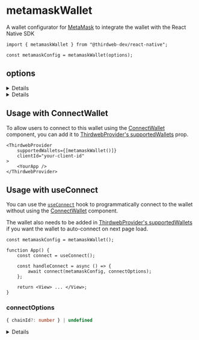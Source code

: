 
<WalletsBreadcrumb name="MetaMask" slug="metamask" />

# metamaskWallet

A wallet configurator for [MetaMask](/wallet/metamask) to integrate the wallet with the React Native SDK

```tsx
import { metamaskWallet } from "@thirdweb-dev/react-native";

const metamaskConfig = metamaskWallet(options);
```

<CustomizeWalletConfigurator
	config="metamaskConfig"
	configurator="metamaskWallet"
	connectUI="MetamaskConnectUI"
	selectUI="MetamaskSelectUI"
/>

## options

<Details summary="projectId" tags={['Recommended']}>

This `projectId` can be obtained at [cloud.walletconnect.com](https://cloud.walletconnect.com/). It is highly recommended to use your own project id and only use the default one for testing purposes.

```ts
metamaskWallet({
	projectId: "your-wallet-connect-project-id",
});
```

</Details>

<Details summary="recommended" tags={['Optional']} >

Show this wallet as "recommended" in the [ConnectWallet Modal](/react-native/connecting-wallets#connect-wallet).

```ts
metamaskWallet({
	recommended: true,
});
```

</Details>

## Usage with ConnectWallet

To allow users to connect to this wallet using the [ConnectWallet](/react-native/connecting-wallets#connect-wallet) component, you can add it to [ThirdwebProvider's supportedWallets](/react-native/connecting-wallets#supported-wallets) prop.

```tsx
<ThirdwebProvider
	supportedWallets={[metamaskWallet()]}
	clientId="your-client-id"
>
	<YourApp />
</ThirdwebProvider>
```

## Usage with useConnect

You can use the [`useConnect`](/references/react-native/useConnect) hook to programmatically connect to the wallet without using the [ConnectWallet](/react-native/connecting-wallets#connect-wallet) component.

The wallet also needs to be added in [ThirdwebProvider's supportedWallets](/react-native/connecting-wallets#supported-wallets) if you want the wallet to auto-connect on next page load.

```tsx
const metamaskConfig = metamaskWallet();

function App() {
	const connect = useConnect();

	const handleConnect = async () => {
		await connect(metamaskConfig, connectOptions);
	};

	return <View> ... </View>;
}
```

### connectOptions

```ts
{ chainId?: number } | undefined
```

<Details summary="chainId" flags={['Optional']}>

If `chainId` is provided, wallet will be connected and immediately switch to network with given `chainId`.

`Chain` object corresponding to this chainId from [@thirdweb-dev/chains](https://www.npmjs.com/package/@thirdweb-dev/chains) package must be specified in ThirdwebProvider's supportedChains prop as shown below

```tsx
import { Polygon } from "@thirdweb-dev/chains";
import { ThirdwebProvider } from "@thirdweb-dev/react-native";

export function YourApp() {
	return (
		<ThirdwebProvider supportedChains={[Polygon]} clientId="your-client-id">
			<App />
		</ThirdwebProvider>
	);
}
```

</Details>
